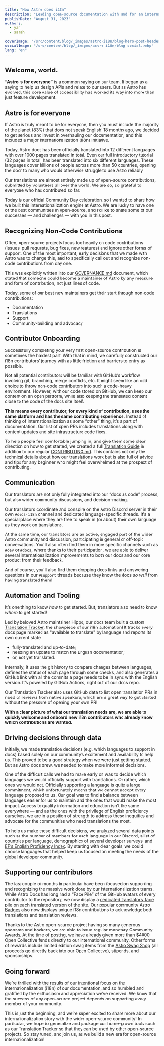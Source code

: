 ```yaml
---
title: "How Astro does i18n"
description: "Leading open-source documentation with and for an international community."
publishDate: "August 31, 2023"
authors:
  - yan
  - sarah

coverImage: "/src/content/blog/_images/astro-i18n/blog-hero-post-header.webp"
socialImage: "/src/content/blog/_images/astro-i18n/blog-social.webp"
lang: "en"
---
```



## Welcome, world.

**“Astro is for everyone”** is a common saying on our team. It began as a saying to help us design APIs and relate to our users. But as Astro has evolved, this core value of accessibility has worked its way into more than just feature development.


## Astro is for everyone

If Astro is truly meant to be for everyone, then you must include the majority of the planet (83%) that does not speak English! 18 months ago, we decided to get serious and invest in overhauling our documentation, and this included a major internationalization (i18n) initiative.

Today, Astro docs has been officially translated into 12 different languages with over 1000 pages translated in total. Even our full introductory tutorial (32 pages in total) has been translated into six different languages. These languages cover billions of people across more than 50 countries, opening the door to many who would otherwise struggle to use Astro reliably.

<BlogContentImage src={langPicker} alt="Astro docs homepage with the language picker drop down menu of available languages" />

Our translations are almost entirely made up of open-source contributions, submitted by volunteers all over the world. We are so, so grateful to everyone who has contributed so far.

Today is our official Community Day celebration, so I wanted to share how we built this internationalization engine at Astro. We are lucky to have one of the best communities in open-source, and I’d like to share some of our successes — and challenges — with you in this post.

## Recognizing Non-Code Contributions

Often, open-source projects focus too heavily on code contributions (issues, pull requests, bug fixes, new features) and ignore other forms of support. One of the most important, early decisions that we made with Astro was to change this, and to specifically call out and recognize non-code contributions from day one. 

This was explicitly written into our [GOVERNANCE.md](https://github.com/withastro/.github/blob/main/GOVERNANCE.md#get-involved) document, which stated that someone could become a maintainer of Astro by any measure and form of contribution, not just lines of code. 

Today, some of our best new maintainers get their start through non-code contributions:

- Documentation
- Translations 
- Support
- Community-building and advocacy

## Contributor Onboarding

Successfully completing your very first open-source contribution is sometimes the hardest part. With that in mind, we carefully constructed our i18n contributors’ journey with as little friction and barriers to entry as possible. 

Not all potential contributors will be familiar with GitHub’s workflow involving git, branching, merge conflicts, etc. It might seem like an odd choice to throw non-code contributors into such a code-heavy environment. However, with our code stored on GitHub, we can keep our content on an open platform, while also keeping the translated content close to the code of the docs site itself. 

**This means every contributor, for every kind of contribution, uses the same platform and has the same contributing experience.** Instead of thinking of internationalization as some “other” thing, it’s a part of documentation. Our list of open PRs includes translations along with content updates and site infrastructure code fixes.

<BlogContentImage src={githubPulls} alt="A selection of Astro docs open PRs on GitHub, showing translation PRs next to a PR to add new CMS guide content." />

To help people feel comfortable jumping in, and give them some clear direction on how to get started, we created a full [Translation Guide](https://github.com/withastro/docs/blob/main/contributor-guides/translating-astro-docs.md) in addition to our regular [CONTRIBUTING.md](https://github.com/withastro/docs/blob/main/CONTRIBUTING.md). This contains not only the technical details about how our translations work but is also full of advice and tips for any beginner who might feel overwhelmed at the prospect of contributing.

## Communication

Our translators are not only fully integrated into our “docs as code” process, but also wider community discussions, and decision-making.

Our translators coordinate and conspire on the Astro Discord server in their own `#docs-i18n` channel and dedicated language-specific threads. It's a special place where they are free to speak in (or about) their own language as they work on translations.

At the same time, our translators are an active, engaged part of the wider Astro community and discussion, participating in general or off-topic conversations. You'll also often find them in more specific channels such as `#dev` or `#docs`, where thanks to their participation, we are able to deliver several internationalization improvements to both our docs and our core product from their feedback.

And of course, you'll also find them dropping docs links and answering questions in our `#support` threads because they know the docs *so well* from having translated them!

## Automation and Tooling

It’s one thing to know *how* to get started. But, translators also need to know *where* to get started!

Led by beloved Astro maintainer Hippo, our docs team built a custom [Translation Tracker](https://i18n.docs.astro.build/), the showpiece of our i18n automation! It tracks every docs page marked as "available to translate" by language and reports its own current state: 

- fully-translated and up-to-date;
- needing an update to match the English documentation;
- or, not yet translated.

<BlogContentImage src={trackerTable} alt="The Translation Tracker table, showing languages across the top, individual pages down the side, and various symbols in each cell, such as an X for missing content or a green check for up-to-date." />

Internally, it uses the git history to compare changes between languages, defines the status of each page through some checks, and also generates a GitHub link with all the commits a page needs to be in sync with the English version. It’s powered by GitHub Actions, right out of our docs repo.

<BlogContentImage src={trackerSummary} alt="A small selection of the Translation Tracker's summary by language, showing one language expanded to list the translations needed for that language." />

Our Translation Tracker also uses GitHub data to list open translation PRs in need of reviews from native speakers, which are a great way to get started without the pressure of opening your own PR!

<BlogContentImage src={translationReviews} alt="A list of open PRs needing reviews, for example 'i18n(ko) translate rss.mdx'" />

**With a clear picture of what our translation needs are, we are able to quickly welcome and onboard new i18n contributors who already know which contributions are wanted.**

## Driving decisions through data

Initially, we made translation decisions (e.g. which languages to support in docs) based solely on our community’s excitement and availability to help us. This proved to be a good strategy when we were just getting started. But as Astro docs grew, we needed to make more informed decisions.

One of the difficult calls we had to make early on was to decide which languages we would officially support with translations. Or rather, which ones we would not. Officially supporting a language is quite a large commitment, which unfortunately means that we cannot accept every language proposed to us. Our goal was to find a balance between languages easier for us to maintain and the ones that would make the most impact. Access to quality information and education isn’t the same everywhere — and as the ones with the privilege of English proficiency ourselves, we are in a position of strength to address these inequities and advocate for the communities who need translations the most.

To help us make these difficult decisions, we analyzed several data points such as the number of members for each language in our Discord, a list of countries per language, demographics of several developer surveys, and [EF’s English Proficiency Index](https://www.ef.com/wwpt/epi/). By starting with clear goals, we could choose languages that helped keep us focused on meeting the needs of the global developer community.

## Supporting our contributors

The last couple of months in particular have been focused on supporting and recognizing the massive work done by our internationalization teams. While Astro Docs has long had a “Face Pile” of the GitHub avatars of every contributor to the repository, we now display a [dedicated translators’ face pile](https://docs.astro.build/es/getting-started/#traducir) on each translated version of the site. Our popular community [Astro Badges](https://astro.badg.es/v1/achievements/) also now displays unique i18n contributions to acknowledge both translations and translation reviews.

<BlogContentImage src={translatorBadges} alt="Four Astro badges, displaying various achievement levels for community members, such as Universal Translator for merging 40 i18n PRs or Rosetta Stone for reviewing 40 i18n PRs" />

Thanks to the Astro open-source project having so many generous sponsors and backers, we are able to issue regular monetary Community Awards. At the time of posting, we have already given more than $4000 Open Collective funds directly to our international community. Other forms of rewards include limited edition swag items from the [Astro Swag Shop](https://shop.astro.build/) (all proceeds go directly back into our Open Collective), stipends, and sponsorships.

## Going forward

We’re thrilled with the results of our intentional focus on the internationalization (i18n) of our documentation, and so humbled and gratified by the enthusiasm and appreciation we’ve received. We know that the success of any open-source project depends on supporting *every* member of your community.

This is just the beginning, and we’re super excited to share more about our internationalization story with the wider open-source community! In particular, we hope to generalize and package our home-grown tools such as our Translation Tracker so that they can be used by other open-source projects. So stay tuned, and join us, as we build a new era for open-source internationalization!
